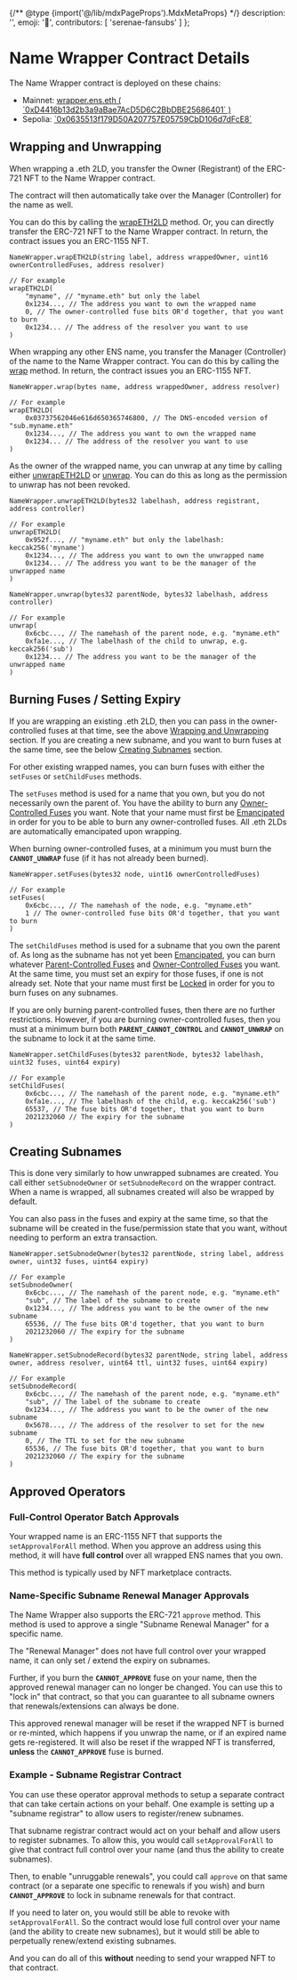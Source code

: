 {/** @type {import('@/lib/mdxPageProps').MdxMetaProps} */}
    description: '',
    emoji: '🎁',
    contributors: [
        'serenae-fansubs'
    ]
};

# Name Wrapper Contract Details

The Name Wrapper contract is deployed on these chains:

<ul>
    <li key="ct1">Mainnet: <a href="https://etherscan.io/address/0xD4416b13d2b3a9aBae7AcD5D6C2BbDBE25686401#code">wrapper.ens.eth ( `0xD4416b13d2b3a9aBae7AcD5D6C2BbDBE25686401` )</a></li>
    <li key="ct3">Sepolia: <a href="https://sepolia.etherscan.io/address/0x0635513f179D50A207757E05759CbD106d7dFcE8#code">`0x0635513f179D50A207757E05759CbD106d7dFcE8`</a></li>
</ul>

## Wrapping and Unwrapping

When wrapping a .eth 2LD, you transfer the Owner (Registrant) of the ERC-721 NFT to the Name Wrapper contract.

The contract will then automatically take over the Manager (Controller) for the name as well. 

You can do this by calling the <a href="https://github.com/ensdomains/ens-contracts/tree/master/contracts/wrapper#wrapeth2ld">wrapETH2LD</a> method. Or, you can directly transfer the ERC-721 NFT to the Name Wrapper contract. In return, the contract issues you an ERC-1155 NFT.

```solidity
NameWrapper.wrapETH2LD(string label, address wrappedOwner, uint16 ownerControlledFuses, address resolver)

// For example
wrapETH2LD(
    "myname", // "myname.eth" but only the label
    0x1234..., // The address you want to own the wrapped name
    0, // The owner-controlled fuse bits OR'd together, that you want to burn
    0x1234... // The address of the resolver you want to use
)
```

When wrapping any other ENS name, you transfer the Manager (Controller) of the name to the Name Wrapper contract. You can do this by calling the <a href="https://github.com/ensdomains/ens-contracts/tree/master/contracts/wrapper#wrap">wrap</a> method. In return, the contract issues you an ERC-1155 NFT.

```solidity
NameWrapper.wrap(bytes name, address wrappedOwner, address resolver)

// For example
wrapETH2LD(
    0x03737562046e616d650365746800, // The DNS-encoded version of "sub.myname.eth"
    0x1234..., // The address you want to own the wrapped name
    0x1234... // The address of the resolver you want to use
)
```

As the owner of the wrapped name, you can unwrap at any time by calling either <a href="https://github.com/ensdomains/ens-contracts/tree/master/contracts/wrapper#unwrapeth2ld">unwrapETH2LD</a> or <a href="https://github.com/ensdomains/ens-contracts/tree/master/contracts/wrapper#unwrap">unwrap</a>. You can do this as long as the permission to unwrap has not been revoked.

```solidity
NameWrapper.unwrapETH2LD(bytes32 labelhash, address registrant, address controller)

// For example
unwrapETH2LD(
    0x952f..., // "myname.eth" but only the labelhash: keccak256('myname')
    0x1234..., // The address you want to own the unwrapped name
    0x1234... // The address you want to be the manager of the unwrapped name
)

NameWrapper.unwrap(bytes32 parentNode, bytes32 labelhash, address controller)

// For example
unwrap(
    0x6cbc..., // The namehash of the parent node, e.g. "myname.eth"
    0xfa1e..., // The labelhash of the child to unwrap, e.g. keccak256('sub')
    0x1234... // The address you want to be the manager of the unwrapped name
)
```

## Burning Fuses / Setting Expiry

If you are wrapping an existing .eth 2LD, then you can pass in the owner-controlled fuses at that time, see the above [Wrapping and Unwrapping](#wrapping-and-unwrapping) section. If you are creating a new subname, and you want to burn fuses at the same time, see the below [Creating Subnames](#creating-subnames) section.

For other existing wrapped names, you can burn fuses with either the `setFuses` or `setChildFuses` methods.

The `setFuses` method is used for a name that you own, but you do not necessarily own the parent of. You have the ability to burn any [Owner-Controlled Fuses](/wrapper/fuses#owner-controlled-fuses) you want. Note that your name must first be [Emancipated](/wrapper/states#emancipated) in order for you to be able to burn any owner-controlled fuses. All .eth 2LDs are automatically emancipated upon wrapping.

When burning owner-controlled fuses, at a minimum you must burn the **`CANNOT_UNWRAP`** fuse (if it has not already been burned).

```solidity
NameWrapper.setFuses(bytes32 node, uint16 ownerControlledFuses)

// For example
setFuses(
    0x6cbc..., // The namehash of the node, e.g. "myname.eth"
    1 // The owner-controlled fuse bits OR'd together, that you want to burn
)
```

The `setChildFuses` method is used for a subname that you own the parent of. As long as the subname has not yet been [Emancipated](/wrapper/states#emancipated), you can burn whatever [Parent-Controlled Fuses](/wrapper/fuses#parent-controlled-fuses) and [Owner-Controlled Fuses](/wrapper/fuses#owner-controlled-fuses) you want. At the same time, you must set an expiry for those fuses, if one is not already set. Note that your name must first be [Locked](/wrapper/states#locked) in order for you to burn fuses on any subnames.

If you are only burning parent-controlled fuses, then there are no further restrictions. However, if you are burning owner-controlled fuses, then you must at a minimum burn both **`PARENT_CANNOT_CONTROL`** and **`CANNOT_UNWRAP`** on the subname to lock it at the same time.

```solidity
NameWrapper.setChildFuses(bytes32 parentNode, bytes32 labelhash, uint32 fuses, uint64 expiry)

// For example
setChildFuses(
    0x6cbc..., // The namehash of the parent node, e.g. "myname.eth"
    0xfa1e..., // The labelhash of the child, e.g. keccak256('sub')
    65537, // The fuse bits OR'd together, that you want to burn
    2021232060 // The expiry for the subname
)
```

## Creating Subnames

This is done very similarly to how unwrapped subnames are created. You call either `setSubnodeOwner` or `setSubnodeRecord` on the wrapper contract. When a name is wrapped, all subnames created will also be wrapped by default.

You can also pass in the fuses and expiry at the same time, so that the subname will be created in the fuse/permission state that you want, without needing to perform an extra transaction.

```solidity
NameWrapper.setSubnodeOwner(bytes32 parentNode, string label, address owner, uint32 fuses, uint64 expiry)

// For example
setSubnodeOwner(
    0x6cbc..., // The namehash of the parent node, e.g. "myname.eth"
    "sub", // The label of the subname to create
    0x1234..., // The address you want to be the owner of the new subname
    65536, // The fuse bits OR'd together, that you want to burn
    2021232060 // The expiry for the subname
)

NameWrapper.setSubnodeRecord(bytes32 parentNode, string label, address owner, address resolver, uint64 ttl, uint32 fuses, uint64 expiry)

// For example
setSubnodeRecord(
    0x6cbc..., // The namehash of the parent node, e.g. "myname.eth"
    "sub", // The label of the subname to create
    0x1234..., // The address you want to be the owner of the new subname
    0x5678..., // The address of the resolver to set for the new subname
    0, // The TTL to set for the new subname
    65536, // The fuse bits OR'd together, that you want to burn
    2021232060 // The expiry for the subname
)
```

## Approved Operators

### Full-Control Operator Batch Approvals

Your wrapped name is an ERC-1155 NFT that supports the `setApprovalForAll` method. When you approve an address using this method, it will have **full control** over all wrapped ENS names that you own.

This method is typically used by NFT marketplace contracts.

### Name-Specific Subname Renewal Manager Approvals

The Name Wrapper also supports the ERC-721 `approve` method. This method is used to approve a single "Subname Renewal Manager" for a specific name.

The "Renewal Manager" does not have full control over your wrapped name, it can only set / extend the expiry on subnames.

Further, if you burn the **`CANNOT_APPROVE`** fuse on your name, then the approved renewal manager can no longer be changed. You can use this to "lock in" that contract, so that you can guarantee to all subname owners that renewals/extensions can always be done.

This approved renewal manager will be reset if the wrapped NFT is burned or re-minted, which happens if you unwrap the name, or if an expired name gets re-registered. It will also be reset if the wrapped NFT is transferred, **unless** the **`CANNOT_APPROVE`** fuse is burned. 

### Example - Subname Registrar Contract

You can use these operator approval methods to setup a separate contract that can take certain actions on your behalf. One example is setting up a "subname registrar" to allow users to register/renew subnames.

That subname registrar contract would act on your behalf and allow users to register subnames. To allow this, you would call `setApprovalForAll` to give that contract full control over your name (and thus the ability to create subnames).

Then, to enable "unruggable renewals", you could call `approve` on that same contract (or a separate one specific to renewals if you wish) and burn **`CANNOT_APPROVE`** to lock in subname renewals for that contract.

If you need to later on, you would still be able to revoke with `setApprovalForAll`. So the contract would lose full control over your name (and the ability to create new subnames), but it would still be able to perpetually renew/extend existing subnames.

And you can do all of this **without** needing to send your wrapped NFT to that contract.
